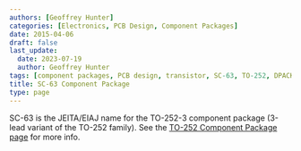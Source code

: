 ```yaml
---
authors: [Geoffrey Hunter]
categories: [Electronics, PCB Design, Component Packages]
date: 2015-04-06
draft: false
last_update:
  date: 2023-07-19
  author: Geoffrey Hunter
tags: [component packages, PCB design, transistor, SC-63, TO-252, DPACK]
title: SC-63 Component Package
type: page
---
```



SC-63 is the JEITA/EIAJ name for the TO-252-3 component package (3-lead variant of the TO-252 family). See the [TO-252 Component Package page](/pcb-design/component-packages/to-252-component-package/) for more info.
